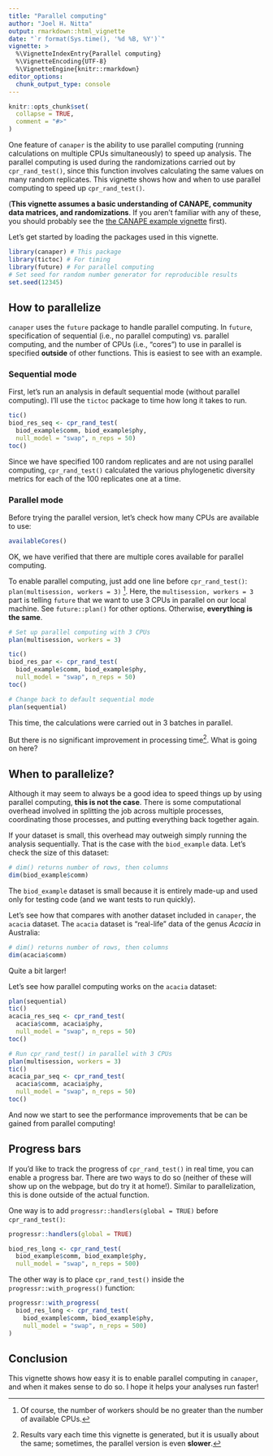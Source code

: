 ```yaml
---
title: "Parallel computing"
author: "Joel H. Nitta"
output: rmarkdown::html_vignette
date: "`r format(Sys.time(), '%d %B, %Y')`"
vignette: >
  %\VignetteIndexEntry{Parallel computing}
  %\VignetteEncoding{UTF-8}
  %\VignetteEngine{knitr::rmarkdown}
editor_options: 
  chunk_output_type: console
---
```


```r
knitr::opts_chunk$set(
  collapse = TRUE,
  comment = "#>"
)
```

One feature of `canaper` is the ability to use parallel computing (running calculations on multiple CPUs simultaneously) to speed up analysis. The parallel computing is used during the randomizations carried out by `cpr_rand_test()`, since this function involves calculating the same values on many random replicates. This vignette shows how and when to use parallel computing to speed up `cpr_rand_test()`.

(**This vignette assumes a basic understanding of CANAPE, community data matrices, and randomizations**. If you aren't familiar with any of these, you should probably see the [the CANAPE example vignette](https://joelnitta.github.io/canaper/articles/canape.html) first).

Let's get started by loading the packages used in this vignette.

```r
library(canaper) # This package
library(tictoc) # For timing
library(future) # For parallel computing
# Set seed for random number generator for reproducible results
set.seed(12345)
```

## How to parallelize

`canaper` uses the `future` package to handle parallel computing. In `future`, specification of sequential (i.e., no parallel computing) vs. parallel computing, and the number of CPUs (i.e., "cores") to use in parallel is specified **outside** of other functions. This is easiest to see with an example.

### Sequential mode

First, let's run an analysis in default sequential mode (without parallel computing). I'll use the `tictoc` package to time how long it takes to run.

```r
tic()
biod_res_seq <- cpr_rand_test(
  biod_example$comm, biod_example$phy, 
  null_model = "swap", n_reps = 50)
toc()
```

Since we have specified 100 random replicates and are not using parallel computing, `cpr_rand_test()` calculated the various phylogenetic diversity metrics for each of the 100 replicates one at a time.

### Parallel mode

Before trying the parallel version, let's check how many CPUs are available to use:

```r
availableCores()
```

OK, we have verified that there are multiple cores available for parallel computing.

To enable parallel computing, just add one line before `cpr_rand_test()`: `plan(multisession, workers = 3)` ^[Of course, the number of workers should be no greater than the number of available CPUs.]. Here, the `multisession, workers = 3` part is telling `future` that we want to use 3 CPUs in parallel on our local machine. See `future::plan()` for other options. Otherwise, **everything is the same**.

```r
# Set up parallel computing with 3 CPUs
plan(multisession, workers = 3)

tic()
biod_res_par <- cpr_rand_test(
  biod_example$comm, biod_example$phy, 
  null_model = "swap", n_reps = 50)
toc()

# Change back to default sequential mode
plan(sequential)
```

This time, the calculations were carried out in 3 batches in parallel.

But there is no significant improvement in processing time^[Results vary each time this vignette is generated, but it is usually about the same; sometimes, the parallel version is even **slower**.]. What is going on here?

## When to parallelize?

Although it may seem to always be a good idea to speed things up by using parallel computing, **this is not the case**. There is some computational overhead involved in splitting the job across multiple processes, coordinating those processes, and putting everything back together again.

If your dataset is small, this overhead may outweigh simply running the analysis sequentially. That is the case with the `biod_example` data. Let's check the size of this dataset:

```r
# dim() returns number of rows, then columns
dim(biod_example$comm)
```

The `biod_example` dataset is small because it is entirely made-up and used only for testing code (and we want tests to run quickly).

Let's see how that compares with another dataset included in `canaper`, the `acacia` dataset. The `acacia` dataset is "real-life" data of the genus *Acacia* in Australia:

```r
# dim() returns number of rows, then columns
dim(acacia$comm)
```

Quite a bit larger! 

Let's see how parallel computing works on the `acacia` dataset:

```r
plan(sequential)
tic()
acacia_res_seq <- cpr_rand_test(
  acacia$comm, acacia$phy, 
  null_model = "swap", n_reps = 50)
toc()
```

```r
# Run cpr_rand_test() in parallel with 3 CPUs
plan(multisession, workers = 3)
tic()
acacia_par_seq <- cpr_rand_test(
  acacia$comm, acacia$phy, 
  null_model = "swap", n_reps = 50)
toc()
```

And now we start to see the performance improvements that be can be gained from parallel computing!

## Progress bars

If you'd like to track the progress of `cpr_rand_test()` in real time, you can enable a progress bar. There are two ways to do so (neither of these will show up on the webpage, but do try it at home!). Similar to parallelization, this is done outside of the actual function.

One way is to add `progressr::handlers(global = TRUE)` before `cpr_rand_test()`:

```r
progressr::handlers(global = TRUE)

biod_res_long <- cpr_rand_test(
  biod_example$comm, biod_example$phy, 
  null_model = "swap", n_reps = 500)
```

The other way is to place `cpr_rand_test()` inside the `progressr::with_progress()` function:

```r
progressr::with_progress(
  biod_res_long <- cpr_rand_test(
    biod_example$comm, biod_example$phy, 
    null_model = "swap", n_reps = 500)
)
```

## Conclusion

This vignette shows how easy it is to enable parallel computing in `canaper`, and when it makes sense to do so. I hope it helps your analyses run faster!
